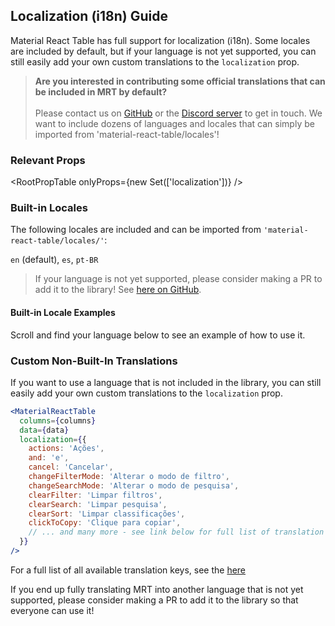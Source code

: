 
<Head>
  <title>Localization/i18n Guide - Material React Table Docs</title>
  <meta
    name="description"
    content="How to customize localization and translations (i18n) in Material React Table"
  />
</Head>

## Localization (i18n) Guide

Material React Table has full support for localization (i18n). Some locales are included by default, but if your language is not yet supported, you can still easily add your own custom translations to the `localization` prop.

> **Are you interested in contributing some official translations that can be included in MRT by default?** <br /><br />Please contact us on [GitHub](https://github.com/KevinVandy/material-react-table) or the [Discord server](https://discord.gg/5wqyRx6fnm) to get in touch. We want to include dozens of languages and locales that can simply be imported from 'material-react-table/locales'!

### Relevant Props

<RootPropTable onlyProps={new Set(['localization'])} />

### Built-in Locales

The following locales are included and can be imported from `'material-react-table/locales/'`:

`en` (default), `es`, `pt-BR`

> If your language is not yet supported, please consider making a PR to add it to the library! See [here on GitHub](https://github.com/KevinVandy/material-react-table/tree/main/src/_locales).

#### Built-in Locale Examples

Scroll and find your language below to see an example of how to use it.

<LocaleExamples />

### Custom Non-Built-In Translations

If you want to use a language that is not included in the library, you can still easily add your own custom translations to the `localization` prop.

```jsx
<MaterialReactTable
  columns={columns}
  data={data}
  localization={{
    actions: 'Ações',
    and: 'e',
    cancel: 'Cancelar',
    changeFilterMode: 'Alterar o modo de filtro',
    changeSearchMode: 'Alterar o modo de pesquisa',
    clearFilter: 'Limpar filtros',
    clearSearch: 'Limpar pesquisa',
    clearSort: 'Limpar classificações',
    clickToCopy: 'Clique para copiar',
    // ... and many more - see link below for full list of translation keys
  }}
/>
```

For a full list of all available translation keys, see the [here](https://github.com/KevinVandy/material-react-table/blob/main/src/_locales/en.ts)

If you end up fully translating MRT into another language that is not yet supported, please consider making a PR to add it to the library so that everyone can use it!

